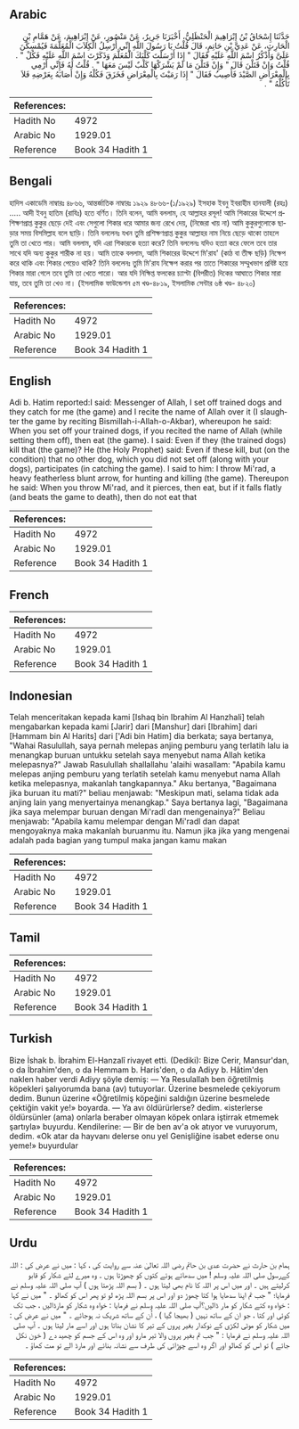 ## Arabic


<div dir="rtl" lang="ar" style={{fontSize:'larger',backgroundColor:'#f8f9fa',padding:20}}>
حَدَّثَنَا إِسْحَاقُ بْنُ إِبْرَاهِيمَ الْحَنْظَلِيُّ، أَخْبَرَنَا جَرِيرٌ، عَنْ مَنْصُورٍ، عَنْ إِبْرَاهِيمَ، عَنْ هَمَّامِ بْنِ الْحَارِثِ، عَنْ عَدِيِّ بْنِ حَاتِمٍ، قَالَ قُلْتُ يَا رَسُولَ اللَّهِ إِنِّي أُرْسِلُ الْكِلاَبَ الْمُعَلَّمَةَ فَيُمْسِكْنَ عَلَىَّ وَأَذْكُرُ اسْمَ اللَّهِ عَلَيْهِ فَقَالَ ‏"‏ إِذَا أَرْسَلْتَ كَلْبَكَ الْمُعَلَّمَ وَذَكَرْتَ اسْمَ اللَّهِ عَلَيْهِ فَكُلْ ‏"‏ ‏.‏ قُلْتُ وَإِنْ قَتَلْنَ قَالَ ‏"‏ وَإِنْ قَتَلْنَ مَا لَمْ يَشْرَكْهَا كَلْبٌ لَيْسَ مَعَهَا ‏"‏ ‏.‏ قُلْتُ لَهُ فَإِنِّي أَرْمِي بِالْمِعْرَاضِ الصَّيْدَ فَأُصِيبُ فَقَالَ ‏"‏ إِذَا رَمَيْتَ بِالْمِعْرَاضِ فَخَزَقَ فَكُلْهُ وَإِنْ أَصَابَهُ بِعَرْضِهِ فَلاَ تَأْكُلْهُ ‏"‏ ‏.‏
</div>
<div style={{backgroundColor:'#f8f9fa',padding:20, marginBottom: 10}}><table> <thead> <tr> <th>References:</th> <th></th> </tr> </thead> <tbody><tr><td>Hadith No</td><td>4972</td></tr><tr><td>Arabic No</td><td>1929.01</td></tr><tr><td>Reference</td><td>Book 34 Hadith 1</td></tr></tbody></table></div>

## Bengali


<div dir="ltr" lang="bn" style={{fontSize:'larger',backgroundColor:'#f8f9fa',padding:20}}>
হাদিস একাডেমি নাম্বারঃ ৪৮৬৬, আন্তর্জাতিক নাম্বারঃ ১৯২৯ ৪৮৬৬-(১/১৯২৯) ইসহাক ইবনু ইবরাহীম হানযালী (রহঃ) ..... আদী ইবনু হাতিম (রাযিঃ) হতে বর্ণিত। তিনি বলেন, আমি বললাম, হে আল্লাহর রসূল! আমি শিকারের উদ্দেশে প্রশিক্ষণপ্রাপ্ত কুকুর ছেড়ে দেই এবং সেগুলো শিকার ধরে আমার জন্য রেখে দেয়, (নিজেরা খায় না) আমি কুকুরগুলোকে ছাড়ার সময় বিসমিল্লাহ বলে ছাড়ি। তিনি বললেনঃ যখন তুমি প্রশিক্ষণপ্রাপ্ত কুকুর আল্লাহর নাম নিয়ে ছেড়ে থাকো তাহলে তুমি তা খেতে পার। আমি বললাম, যদি এরা শিকারকে হত্যা করে? তিনি বললেনঃ যদিও হত্যা করে ফেলে তবে তার সাথে যদি অন্য কুকুর শারীক না হয়। আমি তাকে বললাম, আমি শিকারের উদ্দেশে মি'রায' (কাঠ বা তীক্ষ ছড়ি) নিক্ষেপ করে থাকি এবং শিকার পেয়েও থাকি? তিনি বললেনঃ তুমি মি'রায নিক্ষেপ করার পর তাতে শিকারের সম্মুখভাগ প্রবিষ্ট হয়ে শিকার মারা গেলে তবে তুমি তা খেতে পারো। আর যদি নিক্ষিপ্ত ফলকের চ্যাপ্টা (বিপরীত) দিকের আঘাতে শিকার মারা যায়, তবে তুমি তা খেও না। (ইসলামিক ফাউন্ডেশন ৫ম খণ্ড-৪৮১৯, ইসলামিক সেন্টার ৬ষ্ঠ খণ্ড- ৪৮২০)
</div>
<div style={{backgroundColor:'#f8f9fa',padding:20, marginBottom: 10}}><table> <thead> <tr> <th>References:</th> <th></th> </tr> </thead> <tbody><tr><td>Hadith No</td><td>4972</td></tr><tr><td>Arabic No</td><td>1929.01</td></tr><tr><td>Reference</td><td>Book 34 Hadith 1</td></tr></tbody></table></div>

## English


<div dir="ltr" lang="en" style={{fontSize:'larger',backgroundColor:'#f8f9fa',padding:20}}>
Adi b. Hatim reported:I said: Messenger of Allah, I set off trained dogs and they catch for me (the game) and I recite the name of Allah over it (I slaughter the game by reciting Bismillah-i-Allah-o-Akbar), whereupon he said: When you set off your trained dogs, if you recited the name of Allah (while setting them off), then eat (the game). I said: Even if they (the trained dogs) kill that (the game)? He (the Holy Prophet) said: Even if these kill, but (on the condition) that no other dog, which you did not set off (along with your dogs), participates (in catching the game). I said to him: I throw Mi'rad, a heavy featherless blunt arrow, for hunting and killing (the game). Thereupon he said: When you throw Mi'rad, and it pierces, then eat, but if it falls flatly (and beats the game to death), then do not eat that
</div>
<div style={{backgroundColor:'#f8f9fa',padding:20, marginBottom: 10}}><table> <thead> <tr> <th>References:</th> <th></th> </tr> </thead> <tbody><tr><td>Hadith No</td><td>4972</td></tr><tr><td>Arabic No</td><td>1929.01</td></tr><tr><td>Reference</td><td>Book 34 Hadith 1</td></tr></tbody></table></div>

## French


<div dir="ltr" lang="fr" style={{fontSize:'larger',backgroundColor:'#f8f9fa',padding:20}}>

</div>
<div style={{backgroundColor:'#f8f9fa',padding:20, marginBottom: 10}}><table> <thead> <tr> <th>References:</th> <th></th> </tr> </thead> <tbody><tr><td>Hadith No</td><td>4972</td></tr><tr><td>Arabic No</td><td>1929.01</td></tr><tr><td>Reference</td><td>Book 34 Hadith 1</td></tr></tbody></table></div>

## Indonesian


<div dir="ltr" lang="id" style={{fontSize:'larger',backgroundColor:'#f8f9fa',padding:20}}>
Telah menceritakan kepada kami [Ishaq bin Ibrahim Al Hanzhali] telah mengabarkan kepada kami [Jarir] dari [Manshur] dari [Ibrahim] dari [Hammam bin Al Harits] dari ['Adi bin Hatim] dia berkata; saya bertanya, "Wahai Rasulullah, saya pernah melepas anjing pemburu yang terlatih lalu ia menangkap buruan untukku setelah saya menyebut nama Allah ketika melepasnya?" Jawab Rasulullah shallallahu 'alaihi wasallam: "Apabila kamu melepas anjing pemburu yang terlatih setelah kamu menyebut nama Allah ketika melepasnya, makanlah tangkapannya." Aku bertanya, "Bagaimana jika buruan itu mati?" beliau menjawab: "Meskipun mati, selama tidak ada anjing lain yang menyertainya menangkap." Saya bertanya lagi, "Bagaimana jika saya melempar buruan dengan Mi'radl dan mengenainya?" Beliau menjawab: "Apabila kamu melempar dengan Mi'radl dan dapat mengoyaknya maka makanlah buruanmu itu. Namun jika jika yang mengenai adalah pada bagian yang tumpul maka jangan kamu makan
</div>
<div style={{backgroundColor:'#f8f9fa',padding:20, marginBottom: 10}}><table> <thead> <tr> <th>References:</th> <th></th> </tr> </thead> <tbody><tr><td>Hadith No</td><td>4972</td></tr><tr><td>Arabic No</td><td>1929.01</td></tr><tr><td>Reference</td><td>Book 34 Hadith 1</td></tr></tbody></table></div>

## Tamil


<div dir="ltr" lang="ta" style={{fontSize:'larger',backgroundColor:'#f8f9fa',padding:20}}>

</div>
<div style={{backgroundColor:'#f8f9fa',padding:20, marginBottom: 10}}><table> <thead> <tr> <th>References:</th> <th></th> </tr> </thead> <tbody><tr><td>Hadith No</td><td>4972</td></tr><tr><td>Arabic No</td><td>1929.01</td></tr><tr><td>Reference</td><td>Book 34 Hadith 1</td></tr></tbody></table></div>

## Turkish


<div dir="ltr" lang="tr" style={{fontSize:'larger',backgroundColor:'#f8f9fa',padding:20}}>
Bize İshak b. İbrahim El-Hanzalî rivayet etti. (Dediki): Bize Cerir, Mansur'dan, o da İbrahim'den, o da Hemmam b. Haris'den, o da Adiyy b. Hâtim'den naklen haber verdi Adiyy şöyle demiş: — Ya Resulallah ben öğretilmiş köpekleri şalıyorumda bana (av) tutuyorlar. Üzerine besmelede çekiyorum dedim. Bunun üzerine «Öğretilmiş köpeğini saldığın üzerine besmelede çektiğin vakit ye!» boyarda. — Ya avı öldürürlerse? dedim. «isterlerse öldürsünler (ama) onlarla beraber olmayan köpek onlara iştirrak etmemek şartıyla» buyurdu. Kendilerine: — Bir de ben av'a ok atıyor ve vuruyorum, dedim. «Ok atar da hayvanı delerse onu yel Genişliğine isabet ederse onu yeme!» buyurdular
</div>
<div style={{backgroundColor:'#f8f9fa',padding:20, marginBottom: 10}}><table> <thead> <tr> <th>References:</th> <th></th> </tr> </thead> <tbody><tr><td>Hadith No</td><td>4972</td></tr><tr><td>Arabic No</td><td>1929.01</td></tr><tr><td>Reference</td><td>Book 34 Hadith 1</td></tr></tbody></table></div>

## Urdu


<div dir="rtl" lang="ur" style={{fontSize:'larger',backgroundColor:'#f8f9fa',padding:20}}>
ہمام بن حارث نے حضرت عدی بن حاتم رضی اللہ تعالیٰ عنہ سے روایت کی ، کہا : میں نے عرض کی : اللہ کےرسول صلی اللہ علیہ وسلم ! میں سدھائے ہوئے کتوں کو چھوڑتا ہوں ۔ وہ میرے لئے شکار کو قابو کرلیتے ہیں ۔ اور میں اس پر اللہ کا نام بھی لیتا ہوں ۔ ( بسم اللہ پڑھتا ہوں ) آپ صلی اللہ علیہ وسلم نے فرمایا؛ " جب تم اپنا سدھایا ہوا کتا چھوڑ دو اور اس پر بسم اللہ پڑھ لو تو پھر اس کو کھالو ۔ " میں نے کہا : خواہ وہ کتے شکار کو مار ڈالیں؟آپ صلی اللہ علیہ وسلم نے فرمایا : خواہ وہ شکار کو مارڈالیں ، جب تک کوئی اور کتا ، جو ان کے ساتھ نہیں ( بھیجا گیا ) ، اُن کے ساتھ شریک نہ ہوجائے ۔ " میں نے عرض کی : میں شکار کو موٹی لکڑی کے نوکدار بغیر پروں کے تیر کا نشان بناتا ہوں اور اسے مار لیتا ہوں ۔ آپ صلی اللہ علیہ وسلم نے فرمایا : " جب تم بغیر پروں والا تیر مارو اور وہ اس کے جسم کو چھید دے ( خون نکل جائے ) تو اس کو کھالو اور اگر وہ اسے چوڑائی کی طرف سے نشانہ بنائے اور مارڈ الے تو مت کھاؤ ۔
</div>
<div style={{backgroundColor:'#f8f9fa',padding:20, marginBottom: 10}}><table> <thead> <tr> <th>References:</th> <th></th> </tr> </thead> <tbody><tr><td>Hadith No</td><td>4972</td></tr><tr><td>Arabic No</td><td>1929.01</td></tr><tr><td>Reference</td><td>Book 34 Hadith 1</td></tr></tbody></table></div>